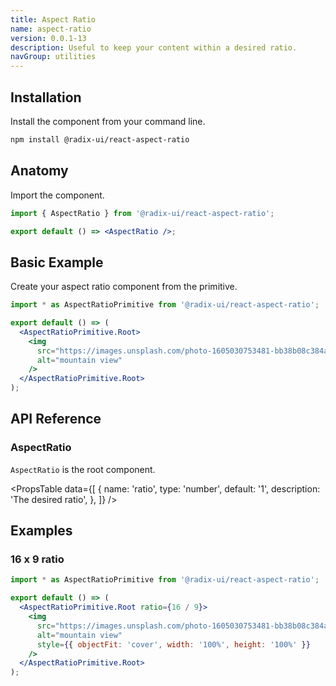 ```yaml
---
title: Aspect Ratio
name: aspect-ratio
version: 0.0.1-13
description: Useful to keep your content within a desired ratio.
navGroup: utilities
---
```


## Installation

Install the component from your command line.

```bash
npm install @radix-ui/react-aspect-ratio
```

## Anatomy

Import the component.

```jsx
import { AspectRatio } from '@radix-ui/react-aspect-ratio';

export default () => <AspectRatio />;
```

## Basic Example

Create your aspect ratio component from the primitive.

```jsx live manual
import * as AspectRatioPrimitive from '@radix-ui/react-aspect-ratio';

export default () => (
  <AspectRatioPrimitive.Root>
    <img
      src="https://images.unsplash.com/photo-1605030753481-bb38b08c384a?&auto=format&fit=crop&w=800&q=80"
      alt="mountain view"
    />
  </AspectRatioPrimitive.Root>
);
```

## API Reference

### AspectRatio

`AspectRatio` is the root component.

<PropsTable
  data={[
    {
      name: 'ratio',
      type: 'number',
      default: '1',
      description: 'The desired ratio',
    },
  ]}
/>

## Examples

### 16 x 9 ratio

```jsx live manual compact
import * as AspectRatioPrimitive from '@radix-ui/react-aspect-ratio';

export default () => (
  <AspectRatioPrimitive.Root ratio={16 / 9}>
    <img
      src="https://images.unsplash.com/photo-1605030753481-bb38b08c384a?&auto=format&fit=crop&w=800&q=80"
      alt="mountain view"
      style={{ objectFit: 'cover', width: '100%', height: '100%' }}
    />
  </AspectRatioPrimitive.Root>
);
```

